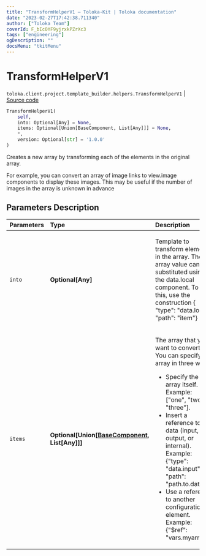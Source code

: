 ```yaml
---
title: "TransformHelperV1 — Toloka-Kit | Toloka documentation"
date: "2023-02-27T17:42:38.711340"
author: ["Toloka Team"]
coverId: F_bIcOYF9yjrxkPZrXc3
tags: ["engineering"]
ogDescription: ""
docsMenu: "tkitMenu"
---
```


# TransformHelperV1
`toloka.client.project.template_builder.helpers.TransformHelperV1` | [Source code](https://github.com/Toloka/toloka-kit/blob/v1.1.4/src/client/project/template_builder/helpers.py#L257)

```python
TransformHelperV1(
    self,
    into: Optional[Any] = None,
    items: Optional[Union[BaseComponent, List[Any]]] = None,
    *,
    version: Optional[str] = '1.0.0'
)
```

Creates a new array by transforming each of the elements in the original array.

For example, you can convert an array of image links to view.image components to display these images. This may be
useful if the number of images in the array is unknown in advance

## Parameters Description

| Parameters | Type | Description |
| :----------| :----| :-----------|
`into`|**Optional\[Any\]**|<p>Template to transform elements in the array. The array value can be substituted using the data.local component. To do this, use the construction { &quot;type&quot;: &quot;data.local&quot;, &quot;path&quot;: &quot;item&quot;}</p>
`items`|**Optional\[Union\[[BaseComponent](/docs/toloka-kit/reference/toloka.client.project.template_builder.base.BaseComponent), List\[Any\]\]\]**|<p>The array that you want to convert. You can specify an array in three ways:</p> <ul> <li>Specify the array itself. Example: [&quot;one&quot;, &quot;two&quot;, &quot;three&quot;].</li> <li>Insert a reference to data (input, output, or internal). Example: {&quot;type&quot;: &quot;data.input&quot;,   &quot;path&quot;: &quot;path.to.data&quot;}.</li> <li>Use a reference to another configuration element. Example: {&quot;$ref&quot;: &quot;vars.myarray&quot;}.</li> </ul>